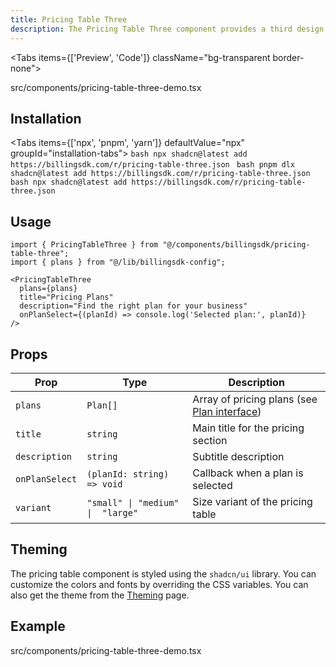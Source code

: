 ```yaml
---
title: Pricing Table Three
description: The Pricing Table Three component provides a third design option for pricing displays. You can use this component to display your pricing plans in a third way.  
---
```


<Tabs items={['Preview', 'Code']} className="bg-transparent border-none">
  <Tab value="Preview" className="border-none bg-transparent p-0 mt-3">
    <PreviewComponents registryName="pricing-table-three">
      <PricingTableThreeDemo />
    </PreviewComponents>
  </Tab>

  <Tab value="Code" className="mt-3">
    <include cwd lang="tsx" meta='title="src/components/pricing-table-three-demo.tsx"'>src/components/pricing-table-three-demo.tsx</include>
  </Tab>  
</Tabs>

## Installation

<Tabs items={['npx', 'pnpm', 'yarn']} defaultValue="npx" groupId="installation-tabs">
  <Tab value="npx">
    ```bash
    npx shadcn@latest add https://billingsdk.com/r/pricing-table-three.json
    ``` 
  </Tab>
  <Tab value="pnpm">
    ```bash
    pnpm dlx shadcn@latest add https://billingsdk.com/r/pricing-table-three.json
    ```
  </Tab>
  <Tab value="yarn">
    ```bash
    npx shadcn@latest add https://billingsdk.com/r/pricing-table-three.json
    ```
  </Tab>
</Tabs>

## Usage

```tsx
import { PricingTableThree } from "@/components/billingsdk/pricing-table-three";
import { plans } from "@/lib/billingsdk-config";

<PricingTableThree 
  plans={plans}
  title="Pricing Plans"
  description="Find the right plan for your business"
  onPlanSelect={(planId) => console.log('Selected plan:', planId)}
/>
```

## Props

| Prop | Type | Description |
|------|------|-------------|
| `plans` | `Plan[]` | Array of pricing plans (see [Plan interface](/docs/interfaces#plan-interface)) |
| `title` | `string` | Main title for the pricing section |
| `description` | `string` | Subtitle description |
| `onPlanSelect` | `(planId: string) => void` | Callback when a plan is selected |
| `variant` | `"small" \| "medium" \|  "large"` | Size variant of the pricing table |

## Theming

The pricing table component is styled using the `shadcn/ui` library. You can customize the colors and fonts by overriding the CSS variables. You can also get the theme from the [Theming](/docs/theming) page.


## Example
<include cwd lang="tsx" meta='title="src/components/pricing-table-three-demo.tsx"'>src/components/pricing-table-three-demo.tsx</include>
